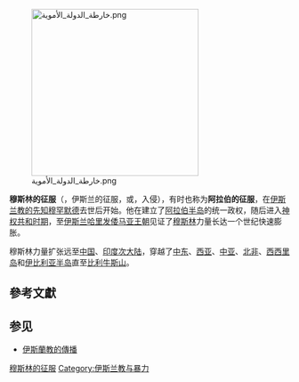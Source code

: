 {{Expand language|en}}

{{Infobox military conflict
|image       = [[File:Map_of_expansion_of_Caliphate.svg|350px]]
|caption     = 
|conflict    = 穆斯林的征服
|partof      = 
|date        = 623年-1050年代
|place       = [[美索不達米亞|美索不達米亞]]、[[高加索|高加索]]、[[波斯|波斯]]、[[黎凡特|黎凡特]]、[[北非|北非]]、[[安納托利亞|安那托利亞]]、[[伊比利亚半岛|伊比利亞]]和[[大呼罗珊|大呼罗珊]]
|territory   =
* [[西亞|西亞]]、[[北非|北非]]、[[中亞|中亞]]和[[南亞|南亞]]的[[伊斯兰化|伊斯兰化]]
* [[萨珊帝国的陷落|萨珊帝国的陷落]]
|combatant1  = {{flagicon image|Derafsh Kaviani.png}} [[薩珊王朝|薩珊王朝]]<br />{{flagicon image|Simple Labarum2.svg}} [[拜占庭帝国|拜占庭帝国]]<br/>{{flagicon image|Simple Labarum2.svg}} [[伽珊尼德|伽珊尼德]]<br/>[[達布依王朝|達布依王朝]]<br />[[可萨人|可萨人]]<br />[[突騎施|突騎施]]<br />[[突厥汗國|突厥汗國]]<br />[[粟特人|粟特人]] <br/>[[柏柏尔人|柏柏尔人]]<br />[[西哥特人|西哥特人]]<br />[[法兰克王国|法兰克王国]]<br/>[[倫巴底王國|倫巴底王國]]<br />[[阿基坦公国|阿基坦公国]]<br />[[唐朝|唐朝]]
|combatant2  = {{flagicon image|Black flag.svg}} [[正统哈里发时期|正统哈里发时期]]<br />{{flagicon image|Umayyad Flag.svg}} [[倭马亚王朝|倭马亚王朝]]（接續正統哈里發時期）<br />{{flagicon image|Black flag.svg}} [[阿拔斯王朝|阿拔斯王朝]]（接續倭马亚王朝）
|commander1  = {{List collapsed|title=''見列表''|1={{flagicon image|Derafsh Kaviani.png}} '''[[伊嗣俟三世|伊嗣俟三世]]'''<br />{{flagicon image|Derafsh Kaviani.png}} {{le|Rostam Farrokhzād}}{{KIA}}<br />{{flagicon image|Derafsh Kaviani.png}} Mahbuzan<br />{{flagicon image|Derafsh Kaviani.png}} Huzail ibn Imran<br />{{flagicon image|Derafsh Kaviani.png}} Hormuz<br />{{flagicon image|Derafsh Kaviani.png}} Anushjan<br/>{{flagicon image|Derafsh Kaviani.png}} Andarzaghar<br />{{flagicon image|Derafsh Kaviani.png}} {{le|Bāhman}}{{KIA}}<br/>{{flagicon image|Derafsh Kaviani.png}} Pirouzan<br />{{flagicon image|Derafsh Kaviani.png}} Jaban<br/>{{flagicon image|Derafsh Kaviani.png}} Mihran<br />{{flagicon image|Derafsh Kaviani.png}} {{le|Hormuzan}}{{POW}}<br />{{flagicon image|Derafsh Kaviani.png}} Mardan Shah<br />{{flagicon image|Derafsh Kaviani.png}} Bahram<br />{{flagicon image|Derafsh Kaviani.png}} Isandir<br/>{{flagicon image|Derafsh Kaviani.png}} Karinz ibn Karianz<br />{{flagicon image|Derafsh Kaviani.png}} Wahman Mardanshah<br />{{flagicon image|Derafsh Kaviani.png}} {{le|Jalinus}}{{KIA}}<br />{{flagicon image|Derafsh Kaviani.png}} Mihran-i Bahram-i Razi<br />{{flagicon image|Derafsh Kaviani.png}} {{le|Beerzan}}{{KIA}}<br />{{flagicon image|Derafsh Kaviani.png}} {{le|Farrukhzad}}<br />{{flagicon image|Simple Labarum2.svg}} [[希拉克略|希拉克略]]<br />{{le|Jabalah Ibn Al-Aiham}}<br />{{flagicon image|Simple Labarum2.svg}} {{le|Theodore Trithyrius}}<br/>{{flagicon image|Simple Labarum2.svg}} {{le|Vahan (given name)|Vahan}}<br />{{flagicon image|Simple Labarum2.svg}} Vardan<br />{{flagicon image|Simple Labarum2.svg}} Thomas<br />{{flagicon image|Simple Labarum2.svg}} Buccinator<br />{{flagicon image|Simple Labarum2.svg}} Gregory<br />{{le|Ardo}}{{KIA}}<br />{{le|Odo of Aquitaine}}<br />[[查理·马特|查理·马特]]<br /> {{le|Childebrand}}<br />[[利乌特普兰德_(君主)|利乌特普兰德]]<br /> [[矮子丕平|矮子丕平]]<br />{{flagicon image|Simple Labarum2.svg}} Theodorus<br />{{flagicon image|Simple Labarum2.svg}} Aretion<br />{{flagicon image|Simple Labarum2.svg}} {{le|Cyrus of Alexandria}}<br />{{flagicon image|Simple Labarum2.svg}} {{le|Gregory the Patrician}}{{KIA}}<br />{{flagicon image|Simple Labarum2.svg}} {{le|Dihya}}<br />{{flagicon image|Simple Labarum2.svg}} {{le|Kusaila}}<br />{{flagicon image|Simple Labarum2.svg}} John the Patrician<br>[[巴爾吉克|巴爾吉克]] {{KIA}}<br />{{le|Farrukhan the Great}}<br />{{flagicon image|Simple Labarum2.svg}} [[斯陶拉基奥斯|斯陶拉基奥斯]]<br />{{flagicon image|Simple Labarum2.svg}} [[米海尔·拉哈诺德拉孔|米海尔·拉哈诺德拉孔]]<br />{{flagicon image|Simple Labarum2.svg}} {{le|Tatzates}}<br />{{flagicon image|Simple Labarum2.svg}} Anthony the Domestic<br />[[苏禄可汗|苏禄可汗]]<br />[[莫贺达干|莫贺达干]]<br />{{le|Gurek}} {{surrender}}<br />{{le|al-Harith ibn Surayj}}<br />[[默啜|默啜]]<ref name="göktürk">[http://www.globalsecurity.org/military/world/centralasia/gokturk.htm Göktürk Empire]</ref><br />[[毗伽可汗|毗伽可汗]]<br />[[阙特勤|阙特勤]]<br />[[高仙芝|高仙芝]]}}
|commander2  = {{List collapsed|title=''見列表''|1={{flagicon image|Black flag.svg}} '''[[阿布·伯克尔|阿布·伯克尔]]'''<br />{{flagicon image|Black flag.svg}} '''[[欧麦尔·本·赫塔卜|欧麦尔]]'''<br />{{flagicon image|Black flag.svg}} [[哈立德·本·瓦利德|哈立德·本·瓦利德]]<br />{{flagicon image|Black flag.svg}} Muthana ibn Haris<br />{{flagicon image|Black flag.svg}} Abu Ubaid<br />{{flagicon image|Black flag.svg}} [[赛尔德·本·阿比·瓦卡斯|赛尔德·本·阿比·瓦卡斯]]<br />{{flagicon image|Black flag.svg}} Zuhra ibn Al-Hawiyya<br />{{flagicon image|Black flag.svg}} Hashim ibn Uthba<br />{{flagicon image|Black flag.svg}} Qa’qa ibn Amr<br />{{flagicon image|Black flag.svg}} {{le|Abu Musa Ashaari}}<br />{{flagicon image|Black flag.svg}} {{le|Ammar ibn Yasir}}<br />{{flagicon image|Black flag.svg}} {{le|Nouman ibn Muqarrin}}<br />{{flagicon image|Black flag.svg}} Hudheifa ibn Al Yaman<br/>{{flagicon image|Black flag.svg}} {{le|Mugheera ibn Shuba}}<br />{{flagicon image|Black flag.svg}} Usman ibn Abi al-Aas<br />{{flagicon image|Black flag.svg}} Asim ibn Amr<br />{{flagicon image|Black flag.svg}} {{le|Ahnaf ibn Qais}}<br />{{flagicon image|Black flag.svg}} {{le|Abdullah ibn Aamir}}<br />{{flagicon image|Black flag.svg}} {{le|Abu Ubaidah ibn al-Jarrah}}<br />{{flagicon image|Black flag.svg}} {{le|Amr ibn al-A'as}}<br />{{flagicon image|Black flag.svg}} {{le|Yazid ibn Abu Sufyan}}<br />{{flagicon image|Black flag.svg}} {{le|Shurahbil ibn Hassana}}<br/>{{flagicon image|Black flag.svg}} {{le|Al-Samh ibn Malik al-Khawlani}}{{KIA}} <br />{{flagicon image|Black flag.svg}} [[阿卜杜勒·拉赫曼_(安达卢西亚)|阿卜杜勒·拉赫曼]]{{KIA}}<br />{{flagicon image|Black flag.svg}} {{le|Yusuf ibn 'Abd al-Rahman al-Fihri}}<br />{{flagicon image|Black flag.svg}} {{le|Amr ibn al-Aas}}<br />
{{flagicon image|Black flag.svg}} {{le|Zubair ibn al-Awam}}<br />{{flagicon image|Black flag.svg}} {{le|Miqdad bin Al-Aswad}}<br />{{flagicon image|Black flag.svg}} {{le|Ubaida bin As-Samit}}<br />{{flagicon image|Black flag.svg}} {{le|Kharija bin Huzafa}}<br />{{flagicon image|Black flag.svg}} [[阿卜杜拉·伊本·賽耳德|阿卜杜拉·伊本·賽耳德]]<br />{{flagicon image|Black flag.svg}} {{le|Musa bin Nusayr}}<br>{{flagicon image|Black flag.svg}} {{le|Hasan ibn al-Nu'man}}<br />{{flagicon image|Black flag.svg}} {{le|Abd ar-Rahman ibn Rabiah}}<br />{{flagicon image|Black flag.svg}} {{le|Maslamah ibn Abd al-Malik}}<br />{{flagicon image|Black flag.svg}} {{le|al-Jarrah ibn Abdallah al-Hakami}} {{KIA}}<br />{{flagicon image|Black flag.svg}} [[Marwan_II|Marwan II]]<br />{{flagicon image|Black flag.svg}} [[哈伦·拉希德|哈伦·拉希德]]<br />{{flagicon image|Black flag.svg}} {{le|Al-Rabi' ibn Yunus}}<br />{{flagicon image|Black flag.svg}} [[屈底波·伊本·穆斯林|屈底波·伊本·穆斯林]]<br />{{flagicon image|Black flag.svg}} {{le|Muslim ibn Sa'id}} {{KIA}}<br />{{flagicon image|Black flag.svg}} {{le|Al-Kharashi}}<br />{{flagicon image|Black flag.svg}} {{le|Junayd ibn Abd al-Rahman al-Murri}}<br /> {{flagicon image|Black flag.svg}} {{le|Sawra ibn al-Hurr al-Abani}}<br /> {{flagicon image|Black flag.svg}} Sa'id ibn Amr al-Harashi<br />{{flagicon image|Black flag.svg}} {{le|Asad ibn Abd Allah al-Qasri}}<br />{{flagicon image|Black flag.svg}} [[奈斯尔·伊本·赛耶尔|奈斯尔·伊本·赛耶尔]]}}
|strength1   =
|strength2   =
|casualties1 =
|casualties2 =
}}
{{Campaignbox 穆斯林的早期征服}}
[[File:خارطة_الدولة_الأموية.png|300px]]

'''穆斯林的征服'''（{{lang-ar| الفتوحات الإسلامية, al-Fatūḥāt al-Islāmiyya}}，伊斯兰的征服，或{{lang-ar|الغزوات, '''al-Ġazawāt'''}}，入侵），有时也称为'''阿拉伯的征服'''，在[[伊斯兰教的先知|伊斯兰教的先知]][[穆罕默德|穆罕默德]]去世后开始。他在建立了[[阿拉伯半岛|阿拉伯半岛]]的统一政权，随后进入[[神权共和时期|神权共和时期]]，至[[阿拉伯帝国|伊斯兰哈里发]][[倭马亚王朝|倭马亚王朝]]见证了[[穆斯林|穆斯林]]力量长达一个世纪快速膨胀。

穆斯林力量扩张远至[[中国|中国]]、[[印度次大陆|印度次大陆]]，穿越了[[中东|中东]]、[[西亚|西亚]]、[[中亚|中亚]]、[[北非|北非]]、[[西西里岛|西西里岛]]和[[伊比利亚半岛|伊比利亚半岛]]直至[[比利牛斯山|比利牛斯山]]。

== 參考文獻 ==
{{Reflist}}

== 参见 ==
* [[伊斯蘭教的傳播|伊斯蘭教的傳播]]

{{伊斯蘭教主題}}

[[Category:穆斯林的征服|]]
[[Category:伊斯兰教与暴力|Category:伊斯兰教与暴力]]